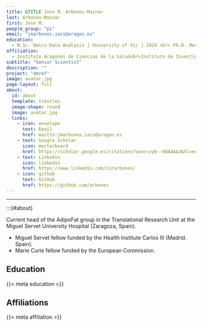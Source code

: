 ```yaml
---
title: &TITLE Jose M. Arbones-Mainar
last: Arbones-Mainar
first: Jose M.
people_group: "pi"
email: "jmarbones.iacs@aragon.es"
education:
  - M.Sc. Omics Data Analysis | University of Vic | 2024 <br> Ph.D. Medicine | University of Zaragoza | 2005 <br> B.S. Biochemistry & Molecular and cellular biology | University of Zaragoza | 2005 <br> Pharm.D. | University of Navarra |1997
affiliation: 
  - Instituto Aragonés de Ciencias de la Salud<br>Instituto de Investigación Sanitaria Aragón<br>CIBER Fisiopatología de la Obesidad y Nutrición
subtitle: "Senior Scientist"
description: ""
project: "dmref"
image: avatar.jpg
page-layout: full
about: 
  id: about
  template: trestles
  image-shape: round
  image: avatar.jpg
  links:
    - icon: envelope
      text: Email
      href: mailto:jmarbones.iacs@aragon.es
    - text: Google Scholar
      icon: mortarboard 
      href: https://scholar.google.es/citations?user=zyb--60AAAAJ&hl=en
    - text: Linkedin
      icon: linkedin 
      href: https://www.linkedin.com/in/arbones/
    - icon: github
      text: GitHub 
      href: https://github.com/arbones
---
```


<hr>


:::{#about}

Current head of the AdipoFat group in the Translational Research Unit at the Miguel Servet University Hospital (Zaragoza, Spain).

* Miguel Servet fellow funded by the Health Institute Carlos III (Madrid. Spain).
* Marie Curie fellow funded by the European Commission.

## Education
{{< meta education >}}

## Affiliations
{{< meta affiliation >}}


